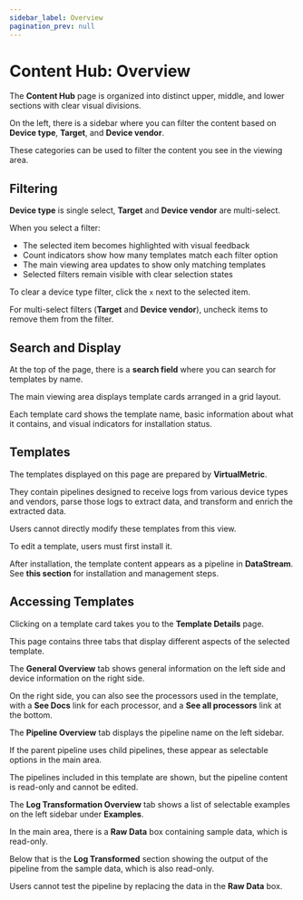 ```yaml
---
sidebar_label: Overview
pagination_prev: null
---
```


# Content Hub: Overview

The **Content Hub** page is organized into distinct upper, middle, and lower sections with clear visual divisions.

On the left, there is a sidebar where you can filter the content based on **Device type**, **Target**, and **Device vendor**.

These categories can be used to filter the content you see in the viewing area.

## Filtering

**Device type** is single select, **Target** and **Device vendor** are multi-select.

When you select a filter:

- The selected item becomes highlighted with visual feedback
- Count indicators show how many templates match each filter option
- The main viewing area updates to show only matching templates
- Selected filters remain visible with clear selection states

To clear a device type filter, click the `x` next to the selected item.

For multi-select filters (**Target** and **Device vendor**), uncheck items to remove them from the filter.

## Search and Display

At the top of the page, there is a **search field** where you can search for templates by name.

The main viewing area displays template cards arranged in a grid layout.

Each template card shows the template name, basic information about what it contains, and visual indicators for installation status.

## Templates

The templates displayed on this page are prepared by **VirtualMetric**.

They contain pipelines designed to receive logs from various device types and vendors, parse those logs to extract data, and transform and enrich the extracted data.

Users cannot directly modify these templates from this view.

To edit a template, users must first install it.

After installation, the template content appears as a pipeline in **DataStream**. See <Topic id="gui-managing-templates-installation">**this section**</Topic> for installation and management steps.

## Accessing Templates

Clicking on a template card takes you to the **Template Details** page.

This page contains three tabs that display different aspects of the selected template.

The **General Overview** tab shows general information on the left side and device information on the right side.

On the right side, you can also see the processors used in the template, with a **See Docs** link for each processor, and a **See all processors** link at the bottom.

The **Pipeline Overview** tab displays the pipeline name on the left sidebar.

If the parent pipeline uses child pipelines, these appear as selectable options in the main area.

The pipelines included in this template are shown, but the pipeline content is read-only and cannot be edited.

The **Log Transformation Overview** tab shows a list of selectable examples on the left sidebar under **Examples**.

In the main area, there is a **Raw Data** box containing sample data, which is read-only.

Below that is the **Log Transformed** section showing the output of the pipeline from the sample data, which is also read-only.

Users cannot test the pipeline by replacing the data in the **Raw Data** box.
